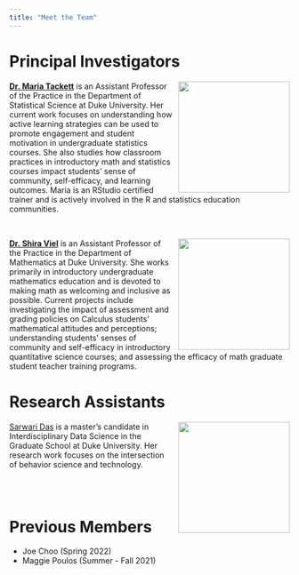 ```yaml
---
title: "Meet the Team"
---
```


# Principal Investigators

![](images/maria.jpg){style="float:right;padding: 0 0 0 10px;" fig-alt="Headshot of Dr. Maria Tackett" width="200"}

[**Dr. Maria Tackett**](https://mariatackett.net) is an Assistant Professor of the Practice in the Department of Statistical Science at Duke University. Her current work focuses on understanding how active learning strategies can be used to promote engagement and student motivation in undergraduate statistics courses. She also studies how classroom practices in introductory math and statistics courses impact students' sense of community, self-efficacy, and learning outcomes. Maria is an RStudio certified trainer and is actively involved in the R and statistics education communities.

<br>

![](images/shira.jpg){style="float:right;padding: 0 0 0 10px;" fig-alt="Headshot of Dr. Shira Viel" width="200"}

[**Dr. Shira Viel**](https://services.math.duke.edu/~viel/index.html) is an Assistant Professor of the Practice in the Department of Mathematics at Duke University. She works primarily in introductory undergraduate mathematics education and is devoted to making math as welcoming and inclusive as possible. Current projects include investigating the impact of assessment and grading policies on Calculus students' mathematical attitudes and perceptions; understanding students' senses of community and self-efficacy in introductory quantitative science courses; and assessing the efficacy of math graduate student teacher training programs.

# Research Assistants 

![](images/sarwari.png){style="float:right;padding: 0 0 0 10px;" fig-alt="Headshot of Sarwari Das" width="200"}

[Sarwari Das](https://datascience.duke.edu/people/sarwari-das/) is a master’s candidate in Interdisciplinary Data Science in the Graduate School at Duke University. Her research work focuses on the intersection of behavior science and technology. 

<br><br>

# Previous Members

- Joe Choo (Spring 2022)
- Maggie Poulos (Summer - Fall 2021)


